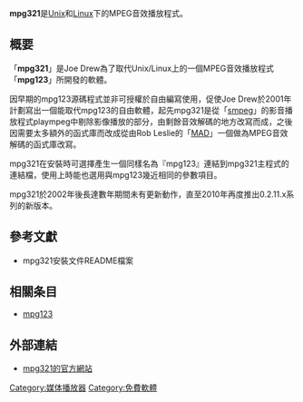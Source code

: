 {{noteTA|G1=IT}}
{{Infobox software
|name = mpg321
|developer = Joe Drew
|latest_release_version = 0.3.2
|latest_release_date = {{Release date and age|2012|03|25}}
|operating_system = [[Unix|Unix]], [[Linux|Linux]]
|genre = [[媒體播放器|媒體播放器]]
|license = [[GPL|GPL]] 2.0
|website = [http://mpg321.sourceforge.net/ mpg321.sourceforge.net]
}}
{{lowercase|title=mpg321}}

'''mpg321'''是[[Unix|Unix]]和[[Linux|Linux]]下的MPEG音效播放程式。

==概要==
「'''mpg321'''」是Joe Drew為了取代Unix/Linux上的一個MPEG音效播放程式「'''mpg123'''」所開發的軟體。

因早期的mpg123源碼程式並非可授權於自由編寫使用，促使Joe Drew於2001年計劃寫出一個能取代mpg123的自由軟體，起先mpg321是從「[http://www.lokigames.com/development/smpeg.php3 smpeg]{{Wayback|url=http://www.lokigames.com/development/smpeg.php3 |date=20200915215337 }}」的影音播放程式plaympeg中剔除影像播放的部分，由剩餘音效解碼的地方改寫而成，之後因需要太多額外的函式庫而改成從由Rob Leslie的「[http://www.underbit.com/products/mad/ MAD]{{Wayback|url=http://www.underbit.com/products/mad/ |date=20201128010348 }}」一個做為MPEG音效解碼的函式庫改寫。

mpg321在安裝時可選擇產生一個同樣名為『mpg123』連結到mpg321主程式的連結檔，使用上時能也選用與mpg123幾近相同的參數項目。

mpg321於2002年後長達數年期間未有更新動作，直至2010年再度推出0.2.11.x系列的新版本。

==參考文獻==
*mpg321安裝文件README檔案

==相關条目==
*[[mpg123|mpg123]]

==外部連結==
*[http://mpg321.sourceforge.net/   mpg321的官方網站]{{Wayback|url=http://mpg321.sourceforge.net/ |date=20200923165245 }}

[[Category:媒体播放器|Category:媒体播放器]]
[[Category:免費軟體|Category:免費軟體]]